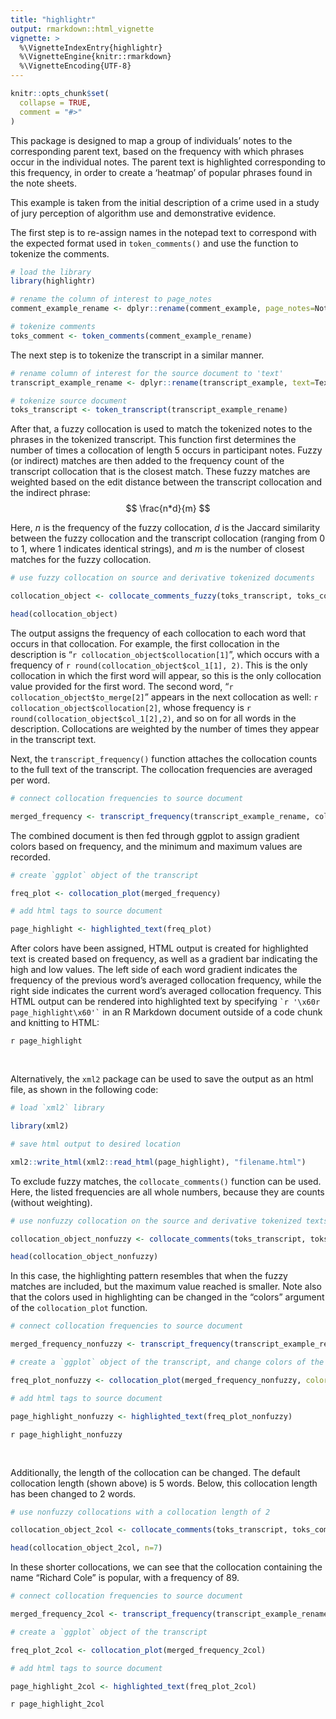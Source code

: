 ```yaml
---
title: "highlightr"
output: rmarkdown::html_vignette
vignette: >
  %\VignetteIndexEntry{highlightr}
  %\VignetteEngine{knitr::rmarkdown}
  %\VignetteEncoding{UTF-8}
---
```


```r
knitr::opts_chunk$set(
  collapse = TRUE,
  comment = "#>"
)
```

This package is designed to map a group of individuals' notes to the corresponding parent text, based on the frequency with which phrases occur in the individual notes.
The parent text is highlighted corresponding to this frequency, in order to create a 'heatmap' of popular phrases found in the note sheets.

This example is taken from the initial description of a crime used in a study of jury perception of algorithm use and demonstrative evidence.

The first step is to re-assign names in the notepad text to correspond with the expected format used in `token_comments()` and use the function to tokenize the comments.

```r

# load the library
library(highlightr)

# rename the column of interest to page_notes
comment_example_rename <- dplyr::rename(comment_example, page_notes=Notes)

# tokenize comments
toks_comment <- token_comments(comment_example_rename)
```

The next step is to tokenize the transcript in a similar manner.

```r

# rename column of interest for the source document to 'text'
transcript_example_rename <- dplyr::rename(transcript_example, text=Text)

# tokenize source document
toks_transcript <- token_transcript(transcript_example_rename)
```

After that, a fuzzy collocation is used to match the tokenized notes to the phrases in the tokenized transcript.
This function first determines the number of times a collocation of length 5 occurs in participant notes.
Fuzzy (or indirect) matches are then added to the frequency count of the transcript collocation that is the closest match.
These fuzzy matches are weighted based on the edit distance between the transcript collocation and the indirect phrase:
$$
\frac{n*d}{m}
$$

Here, $n$ is the frequency of the fuzzy collocation, $d$ is the Jaccard similarity between the fuzzy collocation and the transcript collocation (ranging from 0 to 1, where 1 indicates identical strings), and $m$ is the number of closest matches for the fuzzy collocation.

```r

# use fuzzy collocation on source and derivative tokenized documents

collocation_object <- collocate_comments_fuzzy(toks_transcript, toks_comment)

head(collocation_object)

```
The output assigns the frequency of each collocation to each word that occurs in that collocation.
For example, the first collocation in the description is "`r collocation_object$collocation[1]`", which occurs with a frequency of `r round(collocation_object$col_1[1], 2)`.
This is the only collocation in which the first word will appear, so this is the only collocation value provided for the first word.
The second word, "`r collocation_object$to_merge[2]`" appears in the next collocation as well: `r collocation_object$collocation[2]`, whose frequency is `r round(collocation_object$col_1[2],2)`, and so on for all words in the description.
Collocations are weighted by the number of times they appear in the transcript text.

Next, the `transcript_frequency()` function attaches the collocation counts to the full text of the transcript.
<!-- This provides additional information about the original formatting of the transcript that is needed when constructing the final object. -->
The collocation frequencies are averaged per word.

```r

# connect collocation frequencies to source document

merged_frequency <- transcript_frequency(transcript_example_rename, collocation_object)
```

The combined document is then fed through ggplot to assign gradient colors based on frequency, and the minimum and maximum values are recorded.

```r

# create `ggplot` object of the transcript

freq_plot <- collocation_plot(merged_frequency)
```

```r

# add html tags to source document

page_highlight <- highlighted_text(freq_plot)

```

After colors have been assigned, HTML output is created for highlighted text is created based on frequency, as well as a gradient bar indicating the high and low values.
The left side of each word gradient indicates the frequency of the previous word's averaged collocation frequency, while the right side indicates the current word's averaged collocation frequency.
This HTML output can be rendered into highlighted text by specifying `` `r '\x60r page_highlight\x60'` `` in an R Markdown document outside of a code chunk and knitting to HTML:

`r page_highlight`  

<br>

Alternatively, the `xml2` package can be used to save the output as an html file, as shown in the following code:

```r

# load `xml2` library

library(xml2)

# save html output to desired location

xml2::write_html(xml2::read_html(page_highlight), "filename.html")

```
  
To exclude fuzzy matches, the `collocate_comments()` function can be used. Here, the listed frequencies are all whole numbers, because they are counts (without weighting).

```r

# use nonfuzzy collocation on the source and derivative tokenized texts

collocation_object_nonfuzzy <- collocate_comments(toks_transcript, toks_comment)

head(collocation_object_nonfuzzy)

```

In this case, the highlighting pattern resembles that when the fuzzy matches are included, but the maximum value reached is smaller.
Note also that the colors used in highlighting can be changed in the "colors" argument of the `collocation_plot` function.

```r

# connect collocation frequencies to source document

merged_frequency_nonfuzzy <- transcript_frequency(transcript_example_rename, collocation_object_nonfuzzy)

# create a `ggplot` object of the transcript, and change colors of the gradient

freq_plot_nonfuzzy <- collocation_plot(merged_frequency_nonfuzzy, colors=c("#15bf7e", "#fcc7ed"))

# add html tags to source document

page_highlight_nonfuzzy <- highlighted_text(freq_plot_nonfuzzy)
```

`r page_highlight_nonfuzzy`

<br>

Additionally, the length of the collocation can be changed.
The default collocation length (shown above) is 5 words.
Below, this collocation length has been changed to 2 words.

```r

# use nonfuzzy collocations with a collocation length of 2

collocation_object_2col <- collocate_comments(toks_transcript, toks_comment, collocate_length = 2)

head(collocation_object_2col, n=7)

```
In these shorter collocations, we can see that the collocation containing the name "Richard Cole" is popular, with a frequency of 89.

```r

# connect collocation frequencies to source document

merged_frequency_2col <- transcript_frequency(transcript_example_rename, collocation_object_2col)

# create a `ggplot` object of the transcript

freq_plot_2col <- collocation_plot(merged_frequency_2col)

# add html tags to source document

page_highlight_2col <- highlighted_text(freq_plot_2col)
```

`r page_highlight_2col`
